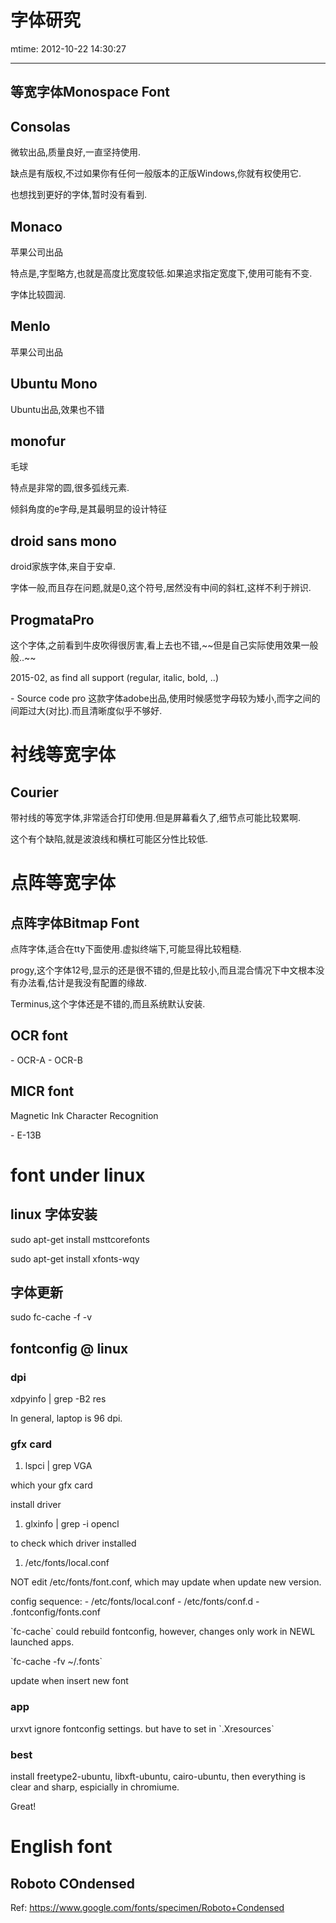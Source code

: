 = 字体研究 =
mtime: 2012-10-22 14:30:27
----
== 等宽字体Monospace Font ==


== Consolas ==
微软出品,质量良好,一直坚持使用.

缺点是有版权,不过如果你有任何一般版本的正版Windows,你就有权使用它.

也想找到更好的字体,暂时没有看到.

== Monaco ==
苹果公司出品

特点是,字型略方,也就是高度比宽度较低.如果追求指定宽度下,使用可能有不变.

字体比较圆润.


== Menlo ==
苹果公司出品

== Ubuntu Mono ==
Ubuntu出品,效果也不错

== monofur ==
毛球

特点是非常的圆,很多弧线元素.

倾斜角度的e字母,是其最明显的设计特征

== droid sans mono ==
droid家族字体,来自于安卓.

字体一般,而且存在问题,就是0,这个符号,居然没有中间的斜杠,这样不利于辨识.

== ProgmataPro ==
这个字体,之前看到牛皮吹得很厉害,看上去也不错,~~但是自己实际使用效果一般般..~~

2015-02, as find all support (regular, italic, bold, ..)

- Source code pro
这款字体adobe出品,使用时候感觉字母较为矮小,而字之间的间距过大(对比).而且清晰度似乎不够好.

= 衬线等宽字体 =

== Courier ==
带衬线的等宽字体,非常适合打印使用.但是屏幕看久了,细节点可能比较累啊.

这个有个缺陷,就是波浪线和横杠可能区分性比较低.

= 点阵等宽字体 =
== 点阵字体Bitmap Font ==
点阵字体,适合在tty下面使用.虚拟终端下,可能显得比较粗糙.

progy,这个字体12号,显示的还是很不错的,但是比较小,而且混合情况下中文根本没有办法看,估计是我没有配置的缘故.

Terminus,这个字体还是不错的,而且系统默认安装.

== OCR font ==
- OCR-A
- OCR-B

== MICR font ==
Magnetic Ink Character Recognition

- E-13B

= font under linux =
== linux 字体安装 ==
sudo apt-get install msttcorefonts

sudo apt-get install xfonts-wqy


== 字体更新 ==
sudo fc-cache -f -v

== fontconfig @ linux ==
=== dpi ===
xdpyinfo | grep -B2 res

In general, laptop is 96 dpi.

=== gfx card ===
# lspci | grep VGA

which your gfx card

install driver

# glxinfo | grep -i opencl
to check which driver installed

# /etc/fonts/local.conf

NOT edit /etc/fonts/font.conf, which may update when update new version.

config sequence:
- /etc/fonts/local.conf
- /etc/fonts/conf.d
- .fontconfig/fonts.conf

`fc-cache` could rebuild fontconfig, however, changes only work in NEWL
launched apps.

`fc-cache -fv ~/.fonts`

update when insert new font
=== app ===
urxvt ignore fontconfig settings. but have to set in `.Xresources`

=== best ===
install freetype2-ubuntu, libxft-ubuntu, cairo-ubuntu, then everything is
clear and sharp, espicially in chromiume.

Great!

= English font =
== Roboto COndensed ==
Ref: [[https://www.google.com/fonts/specimen/Roboto+Condensed]]
